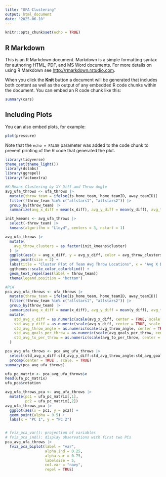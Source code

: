 ```yaml
---
title: "UFA Clustering"
output: html_document
date: "2025-06-10"
---
```


```r
knitr::opts_chunk$set(echo = TRUE)
```

## R Markdown

This is an R Markdown document. Markdown is a simple formatting syntax for authoring HTML, PDF, and MS Word documents. For more details on using R Markdown see <http://rmarkdown.rstudio.com>.

When you click the **Knit** button a document will be generated that includes both content as well as the output of any embedded R code chunks within the document. You can embed an R code chunk like this:

```r
summary(cars)
```

## Including Plots

You can also embed plots, for example:

```r
plot(pressure)
```

Note that the `echo = FALSE` parameter was added to the code chunk to prevent printing of the R code that generated the plot.

```r
library(tidyverse)
theme_set(theme_light())
library(dslabs)
library(ggrepel)
library(factoextra)
```




```r
#K-Means Clustering by XY Diff and Throw Angle
avg_ufa_throws <- ufa_throws |>
  mutate(throw_team = ifelse(is_home_team, home_teamID, away_teamID)) |> 
  filter(!throw_team %in% c("allstars1", "allstars2")) |>
  group_by(throw_team) |>
  summarize(avg_x_diff = mean(x_diff), avg_y_diff = mean(y_diff), avg_throw_angle = mean(throw_angle * 180/pi))

init_kmeans <- avg_ufa_throws |> 
  select(-throw_team) |> 
  kmeans(algorithm = "Lloyd", centers = 3, nstart = 1)

avg_ufa_throws |>
  mutate(
    avg_throw_clusters = as.factor(init_kmeans$cluster)
  ) |>
  ggplot(aes(x = avg_x_diff, y = avg_y_diff, color = avg_throw_clusters)) +
  geom_point(size = 2) + 
  labs(title = "Cluster Plot of Team Avg Throw Locations", x = "Avg X Distance", y = "Avg Y Distance") +
  ggthemes::scale_color_colorblind() +
  geom_text_repel(aes(label = throw_team))
  theme(legend.position = "bottom") 

```

```r
#PCA
pca_avg_ufa_throws <- ufa_throws |>
  mutate(throw_team = ifelse(is_home_team, home_teamID, away_teamID)) |> 
  filter(!throw_team %in% c("allstars1", "allstars2")) |>
  group_by(throw_team) |>
  summarize(avg_x_diff = mean(x_diff), avg_y_diff = mean(y_diff), avg_throw_angle = mean(throw_angle * 180/pi), avg_goals_per_throw = mean(goal), avg_to_per_throw = mean(turnover)) |>
  mutate(
    std_avg_x_diff = as.numeric(scale(avg_x_diff, center = TRUE, scale = TRUE)),
    std_avg_y_diff = as.numeric(scale(avg_y_diff, center = TRUE, scale = TRUE)),
    std_avg_throw_angle = as.numeric(scale(avg_throw_angle, center = TRUE, scale = TRUE)),
    std_avg_goals_per_throw = as.numeric(scale(avg_goals_per_throw, center = TRUE, scale = TRUE)),
    std_avg_to_per_throw = as.numeric(scale(avg_to_per_throw, center = TRUE, scale = TRUE))
  )

pca_avg_ufa_throws <- pca_avg_ufa_throws |>
  select(std_avg_x_diff:std_avg_y_diff:std_avg_throw_angle:std_avg_goals_per_throw:std_avg_to_per_throw) |>
  prcomp(center = TRUE , scale. = TRUE)
summary(pca_avg_ufa_throws)

ufa_pc_matrix <- pca_avg_ufa_throws$x
head(ufa_pc_matrix)
ufa_pca$rotation

avg_ufa_throws_pca <- avg_ufa_throws |> 
  mutate(pc1 = ufa_pc_matrix[,1], 
         pc2 = ufa_pc_matrix[,2])
avg_ufa_throws_pca |> 
  ggplot(aes(x = pc1, y = pc2)) +
  geom_point(alpha = 0.5) +
  labs(x = "PC 1", y = "PC 2")


# fviz_pca_var(): projection of variables
# fviz_pca_ind(): display observations with first two PCs
pca_avg_ufa_throws |> 
  fviz_pca_biplot(label = "var",
                  alpha.ind = 0.25,
                  alpha.var = 0.75,
                  labelsize = 5,
                  col.var = "navy",
                  repel = TRUE)
```









